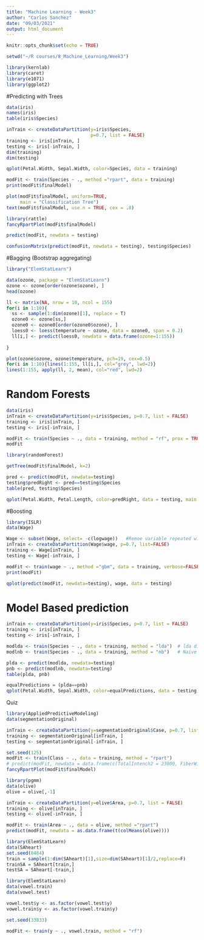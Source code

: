 ```yaml
---
title: "Machine Learning - Week3"
author: "Carlos Sanchez"
date: "09/03/2021"
output: html_document
---
```



```r
knitr::opts_chunk$set(echo = TRUE)
```

```r
setwd("~/R courses/8_Machine_Learning/Week3")
```
 
 
```r
library(kernlab)
library(caret)
library(e1071)
library(ggplot2)
```


#Predicting with Trees

```r
data(iris)
names(iris)
table(iris$Species)
```


```r
inTrain <- createDataPartition(y=iris$Species,
                               p=0.7, list = FALSE)
training <- iris[inTrain, ]
testing <- iris[-inTrain, ]
dim(training)
dim(testing)
```


```r
qplot(Petal.Width, Sepal.Width, color=Species, data = training)
```


```r
modFit <- train(Species ~ ., method ="rpart", data = training)
print(modFit$finalModel)
```


```r
plot(modFit$finalModel, uniform=TRUE,
     main = "Classification Tree")
text(modFit$finalModel, use.n = TRUE, cex = .8)
```


```r
library(rattle)
fancyRpartPlot(modFit$finalModel)
```


```r
predict(modFit, newdata = testing)
```


```r
confusionMatrix(predict(modFit, newdata = testing), testing$Species)
```


#Bagging (Bootstrap aggregating)

```r
library("ElemStatLearn")

data(ozone, package = "ElemStatLearn")
ozone <- ozone[order(ozone$ozone), ]
head(ozone)
```


```r
ll <- matrix(NA, nrow = 10, ncol = 155)
for(i in 1:10){
  ss <- sample(1:dim(ozone)[1], replace = T)
  ozone0 <- ozone[ss,]
  ozone0 <- ozone0[order(ozone0$ozone), ]
  loess0 <- loess(temperature ~ ozone, data = ozone0, span = 0.2)
  ll[i,] <- predict(loess0, newdata = data.frame(ozone=1:155))
  
}
```


```r
plot(ozone$ozone, ozone$temperature, pch=19, cex=0.5)
for(i in 1:10){lines(1:155, ll[i,], col="grey", lwd=2)}
lines(1:155, apply(ll, 2, mean), col="red", lwd=2)
```


# Random Forests

```r
data(iris)
inTrain <- createDataPartition(y=iris$Species, p=0.7, list = FALSE)
training <- iris[inTrain, ]
testing <- iris[-inTrain, ]
```


```r
modFit <- train(Species ~ ., data = training, method = "rf", prox = TRUE)
modFit
```


```r
library(randomForest)

getTree(modFit$finalModel, k=2)
```


```r
pred <- predict(modFit, newdata=testing)
testing$predRight <- pred==testing$Species
table(pred, testing$Species)
```


```r
qplot(Petal.Width, Petal.Length, color=predRight, data = testing, main = "newdata Predictions")
```


#Boosting

```r
library(ISLR)
data(Wage)

Wage <- subset(Wage, select= -c(logwage))   #Remoe variable repeated with log
inTrain <- createDataPartition(Wage$wage, p=0.7, list=FALSE)
training <- Wage[inTrain, ]
testing <- Wage[-inTrain, ]
```


```r
modFit <- train(wage ~ ., method ="gbm", data = training, verbose=FALSE)
print(modFit)
```


```r
qplot(predict(modFit, newdata=testing), wage, data = testing)
```


# Model Based prediction

```r
inTrain <- createDataPartition(y=iris$Species, p=0.7, list = FALSE)
training <- iris[inTrain, ]
testing <- iris[-inTrain, ]
```


```r
modlda <- train(Species ~ ., data = training, method = "lda")  # lda discriminant analysis
modlnb <- train(Species ~ ., data = training, method = "nb")   # Naive Bayes (supose independent variables)

plda <- predict(modlda, newdata=testing)
pnb <- predict(modlnb, newdata=testing)
table(plda, pnb)
```


```r
equalPredictions = (plda==pnb)
qplot(Petal.Width, Sepal.Width, color=equalPredictions, data = testing)
```


Quiz

```r
library(AppliedPredictiveModeling)
data(segmentationOriginal)
```


```r
inTrain <- createDataPartition(y=segmentationOriginal$Case, p=0.7, list = FALSE)
training <- segmentationOriginal[inTrain, ]
testing <- segmentationOriginal[-inTrain, ]
```


```r
set.seed(125)
modFit <- train(Class ~ ., data = training, method = "rpart")
# predict(modFit, newdata = data.frame(c(TotalIntench2 = 23000, FiberWidthCh1 = 10, PerimStatusCh1=2)))
fancyRpartPlot(modFit$finalModel)


```


```r
library(pgmm)
data(olive)
olive = olive[,-1]
```


```r
inTrain <- createDataPartition(y=olive$Area, p=0.7, list = FALSE)
training <- olive[inTrain, ]
testing <- olive[-inTrain, ]
```


```r
modFit <- train(Area ~ ., data = olive, method ="rpart")
predict(modFit, newdata = as.data.frame(t(colMeans(olive))))
```


```r
library(ElemStatLearn)
data(SAheart)
set.seed(8484)
train = sample(1:dim(SAheart)[1],size=dim(SAheart)[1]/2,replace=F)
trainSA = SAheart[train,]
testSA = SAheart[-train,]
```


```r
library(ElemStatLearn)
data(vowel.train)
data(vowel.test)
```

```r
vowel.test$y <- as.factor(vowel.test$y)
vowel.train$y <- as.factor(vowel.train$y)

set.seed(33833)

modFit <- train(y ~ ., vowel.train, method = "rf")
```













































































